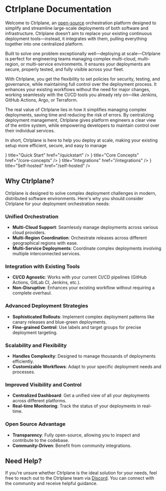 
# Ctrlplane Documentation

Welcome to Ctrlplane, an
[open-source](https://github.com/ctrlplanedev/ctrlplane) orchestration platform
designed to simplify and streamline large-scale deployments of both software and
infrastructure. Ctrlplane doesn’t aim to replace your existing continuous
deployment tools—instead, it integrates with them, pulling everything together
into one centralized platform.

Built to solve one problem exceptionally well—deploying at scale—Ctrlplane is
perfect for engineering teams managing complex multi-cloud, multi-region, or
multi-service environments. It ensures your deployments are secure, properly
tested, and fully visible across your fleet.

With Ctrlplane, you get the flexibility to set policies for security, testing,
and governance, while maintaining full control over the deployment process. It
enhances your existing workflows without the need for major changes, working
seamlessly with the CI/CD tools you already rely on—like Jenkins, GitHub
Actions, Argo, or Terraform.

The real value of Ctrlplane lies in how it simplifies managing complex
deployments, saving time and reducing the risk of errors. By centralizing
deployment management, Ctrlplane gives platform engineers a clear view of the
entire system, while empowering developers to maintain control over their
individual services.

In short, Ctrlplane is here to help you deploy at scale, making your existing
setup more efficient, secure, and easy to manage

<Cards>
  <Cards.Card
    icon={<TbBook className="h-8 w-8 stroke-blue-400" />}
    title="Quick Start"
    href="/quickstart"
  />
  <Cards.Card
    icon={<TbServer className="h-8 w-8 stroke-yellow-400" />}
    title="Core Concepts"
    href="/core-concepts"
  />
  <Cards.Card
    icon={<TbPlug className="h-8 w-8 stroke-purple-400" />}
    title="Integrations"
    href="/integrations"
  />
  <Cards.Card
    icon={<TbServer className="h-8 w-8 stroke-green-400" />}
    title="Self-hosted"
    href="/self-hosted"
  />
</Cards>

## Why Ctrlplane?

Ctrlplane is designed to solve complex deployment challenges in modern,
distributed software environments. Here's why you should consider Ctrlplane for
your deployment orchestration needs:

### Unified Orchestration

- **Multi-Cloud Support**: Seamlessly manage deployments across various cloud
  providers.
- **Multi-Region Coordination**: Orchestrate releases across different
  geographical regions with ease.
- **Multi-Service Deployments**: Coordinate complex deployments involving
  multiple interconnected services.

### Integration with Existing Tools

- **CI/CD Agnostic**: Works with your current CI/CD pipelines (GitHub Actions,
  GitLab CI, Jenkins, etc.).
- **Non-Disruptive**: Enhances your existing workflow without requiring a
  complete overhaul.

### Advanced Deployment Strategies

- **Sophisticated Rollouts**: Implement complex deployment patterns like canary
  releases and blue-green deployments.
- **Fine-grained Control**: Use labels and target groups for precise deployment
  targeting.

### Scalability and Flexibility

- **Handles Complexity**: Designed to manage thousands of deployments
  efficiently.
- **Customizable Workflows**: Adapt to your specific deployment needs and
  processes.

### Improved Visibility and Control

- **Centralized Dashboard**: Get a unified view of all your deployments across
  different platforms.
- **Real-time Monitoring**: Track the status of your deployments in real-time.

### Open Source Advantage

- **Transparency**: Fully open-source, allowing you to inspect and contribute to
  the codebase.
- **Community-Driven**: Benefit from community integrations.

## Need Help?

If you're unsure whether Ctrlplane is the ideal solution for your needs, feel
free to reach out to the Ctrlplane team via
[Discord](https://ctrlplane.dev/discord). You can connect with the community and
receive helpful guidance.
